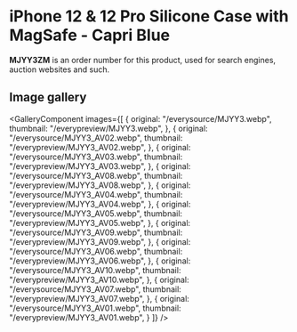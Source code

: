 
# iPhone 12 & 12 Pro Silicone Case with MagSafe - Capri Blue

<Callout type='info' emoji='👉🏻'>**MJYY3ZM** is an order number for this product, used for search engines, auction websites and such.</Callout>

## Image gallery

<GalleryComponent
    images={[
      {
        original: "/everysource/MJYY3.webp",
        thumbnail: "/everypreview/MJYY3.webp",
      },
      {
        original: "/everysource/MJYY3_AV02.webp",
        thumbnail: "/everypreview/MJYY3_AV02.webp",
      },
      {
        original: "/everysource/MJYY3_AV03.webp",
        thumbnail: "/everypreview/MJYY3_AV03.webp",
      },
      {
        original: "/everysource/MJYY3_AV08.webp",
        thumbnail: "/everypreview/MJYY3_AV08.webp",
      },
      {
        original: "/everysource/MJYY3_AV04.webp",
        thumbnail: "/everypreview/MJYY3_AV04.webp",
      },
      {
        original: "/everysource/MJYY3_AV05.webp",
        thumbnail: "/everypreview/MJYY3_AV05.webp",
      },
      {
        original: "/everysource/MJYY3_AV09.webp",
        thumbnail: "/everypreview/MJYY3_AV09.webp",
      },
      {
        original: "/everysource/MJYY3_AV06.webp",
        thumbnail: "/everypreview/MJYY3_AV06.webp",
      },
      {
        original: "/everysource/MJYY3_AV10.webp",
        thumbnail: "/everypreview/MJYY3_AV10.webp",
      },
      {
        original: "/everysource/MJYY3_AV07.webp",
        thumbnail: "/everypreview/MJYY3_AV07.webp",
      },
      {
        original: "/everysource/MJYY3_AV01.webp",
        thumbnail: "/everypreview/MJYY3_AV01.webp",
      }
    ]}
  />
